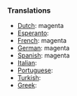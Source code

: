 ===Translations===

* [[Dutch]]: magenta
* [[Esperanto]]: [[]]
* [[French]]: magenta
* [[German]]: magenta
* [[Spanish]]: magenta
* [[Italian]]: [[]]
* [[Portuguese]]: [[]]
* [[Turkish]]: [[]]
* [[Greek]]: [[]]
